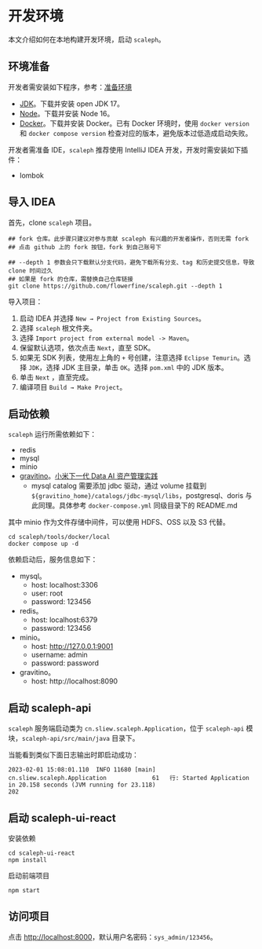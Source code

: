 # 开发环境

本文介绍如何在本地构建开发环境，启动 `scaleph`。

## 环境准备

开发者需安装如下程序，参考：[准备环境](../quick-start/compile/index.md)

- [JDK](https://adoptium.net/zh-CN/temurin/archive/)。下载并安装 open JDK 17。
- [Node](https://nodejs.org/en/download/releases/)。下载并安装 Node 16。
- [Docker](https://docs.docker.com/get-docker/)。下载并安装 Docker。已有 Docker 环境时，使用 `docker version` 和 `docker compose version` 检查对应的版本，避免版本过低造成启动失败。

开发者需准备 IDE，`scaleph` 推荐使用 IntelliJ IDEA 开发，开发时需安装如下插件：

- lombok

## 导入 IDEA

首先，clone `scaleph` 项目。

```shell
## fork 仓库。此步骤只建议对参与贡献 scaleph 有兴趣的开发者操作，否则无需 fork
## 点击 github 上的 fork 按钮，fork 到自己账号下

## --depth 1 参数会只下载默认分支代码，避免下载所有分支、tag 和历史提交信息，导致 clone 时间过久
## 如果是 fork 的仓库，需替换自己仓库链接
git clone https://github.com/flowerfine/scaleph.git --depth 1
```

导入项目：

1. 启动 IDEA 并选择 `New → Project from Existing Sources`。
2. 选择 `scaleph` 根文件夹。
3. 选择 `Import project from external model -> Maven`。
4. 保留默认选项，依次点击 `Next`，直至 SDK。
5. 如果无 SDK 列表，使用左上角的 `+` 号创建，注意选择 `Eclipse Temurin`。选择 `JDK`，选择 JDK 主目录，单击 `OK`。选择 `pom.xml` 中的 JDK 版本。
6. 单击 `Next` ，直至完成。
7. 编译项目 `Build → Make Project`。

## 启动依赖

`scaleph` 运行所需依赖如下：

- redis
- mysql
- minio
- [gravitino](https://github.com/datastrato/gravitino)。[小米下一代 Data AI 资产管理实践](https://www.infoq.cn/article/ZSGZr9BUkwMoxWLssDhJ)
  - mysql catalog 需要添加 jdbc 驱动，通过 volume 挂载到 `${gravitino_home}/catalogs/jdbc-mysql/libs`，postgresql、doris 与此同理。具体参考 `docker-compose.yml` 同级目录下的 README.md


其中 minio 作为文件存储中间件，可以使用 HDFS、OSS 以及 S3 代替。

```shell
cd scaleph/tools/docker/local
docker compose up -d
```

依赖启动后，服务信息如下：

- mysql。
  - host: localhost:3306
  - user: root
  - password: 123456
- redis。
  - host: localhost:6379
  - password: 123456
- minio。
  - host: http://127.0.0.1:9001
  - username: admin
  - password: password
- gravitino。
  - host: http://localhost:8090
  

## 启动 scaleph-api

`scaleph` 服务端启动类为 `cn.sliew.scaleph.Application`，位于 `scaleph-api` 模块，`scaleph-api/src/main/java` 目录下。

当能看到类似下面日志输出时即启动成功：

```
2023-02-01 15:08:01.110  INFO 11680 [main] cn.sliew.scaleph.Application             61   行: Started Application in 20.158 seconds (JVM running for 23.118)
202
```

## 启动 scaleph-ui-react

安装依赖

```shell
cd scaleph-ui-react
npm install
```

启动前端项目

```shell
npm start
```

## 访问项目

点击 [http://localhost:8000](http://localhost:8000)，默认用户名密码：`sys_admin/123456`。

